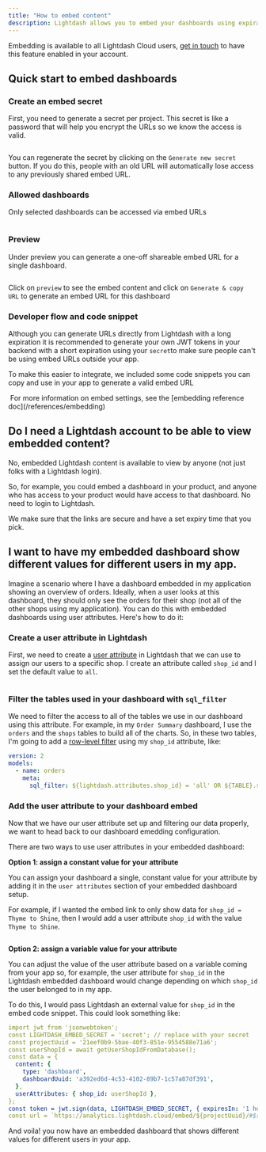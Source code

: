 ```yaml
---
title: "How to embed content"
description: Lightdash allows you to embed your dashboards using expirable URLs and tokens (embed URLs from now on). This is a great way to enable self-serve analytics in your own application and platform by leveraging the insights you've got in Lightdash and making them available to your own users.
---
```



<Info>

Embedding is available to all Lightdash Cloud users, [get in touch](https://lightdash.typeform.com/to/BujU5wg5) to have this feature enabled in your account.
</Info>

## Quick start to embed dashboards

### Create an embed secret

First, you need to generate a secret per project. This secret is like a password that will help you encrypt the URLs so we know the access is valid.

<Frame>
  <img src="/images/guides/embed-create-secret-fbb86d6bcb70f4d004c48adb3c107922.png" alt=""/>
</Frame>


You can regenerate the secret by clicking on the `Generate new secret` button. If you do this, people with an old URL will automatically lose access to any previously shared embed URL.

### Allowed dashboards

Only selected dashboards can be accessed via embed URLs

<Frame>
  <img src="/images/guides/embed-add-dashboard-cb6bef5fde69ba9d6eaeb693744d75cc.png" alt=""/>
</Frame>


### Preview

Under preview you can generate a one-off shareable embed URL for a single dashboard.

<Frame>
  <img src="/images/guides/embed-preview-6add607fe9348ed49483ae487235bd50.png" alt=""/>
</Frame>

Click on `preview` to see the embed content and click on `Generate & copy URL` to generate an embed URL for this dashboard

### Developer flow and code snippet

Although you can generate URLs directly from Lightdash with a long expiration it is recommended to generate your own JWT tokens in your backend with a short expiration using your `secret`to make sure people can't be using embed URLs outside your app.

To make this easier to integrate, we included some code snippets you can copy and use in your app to generate a valid embed URL

<Frame>
  <img src="/images/guides/embed-developer-dcdab9d9082069f5ade377284254319c.png" alt=""/>
</Frame>

<Info>
For more information on embed settings, see the [embedding reference doc](/references/embedding)
</Info>

## Do I need a Lightdash account to be able to view embedded content?

No, embedded Lightdash content is available to view by anyone (not just folks with a Lightdash login).

So, for example, you could embed a dashboard in your product, and anyone who has access to your product would have access to that dashboard. No need to login to Lightdash.

We make sure that the links are secure and have a set expiry time that you pick.

## I want to have my embedded dashboard show different values for different users in my app.

Imagine a scenario where I have a dashboard embedded in my application showing an overview of orders. Ideally, when a user looks at this dashboard, they should only see the orders for their shop (not all of the other shops using my application). You can do this with embedded dashboards using user attributes. Here's how to do it:

### Create a user attribute in Lightdash

First, we need to create a [user attribute](/references/user-attributes) in Lightdash that we can use to assign our users to a specific shop. I create an attribute called `shop_id` and I set the default value to `all`.

<Frame>
  <img src="/images/guides/create-user-attribute-b48ba33d6b224fc7782c87d9a123fb3e.png" alt=""/>
</Frame>

### Filter the tables used in your dashboard with `sql_filter`

We need to filter the access to all of the tables we use in our dashboard using this attribute. For example, in my `Order Summary` dashboard, I use the `orders` and the `shops` tables to build all of the charts. So, in these two tables, I'm going to add a [row-level filter](#../references/user-attributes#1-row-filtering-with-sql%5Ffilter) using my `shop_id` attribute, like:

```yaml
version: 2
models:
  - name: orders
    meta:
      sql_filter: ${lightdash.attributes.shop_id} = 'all' OR ${TABLE}.shop_id = ${lightdash.attributes.shop_id}
```

### Add the user attribute to your dashboard embed

Now that we have our user attribute set up and filtering our data properly, we want to head back to our dashboard emedding configuration.

There are two ways to use user attributes in your embedded dashboard:

**Option 1: assign a constant value for your attribute**

You can assign your dashboard a single, constant value for your attribute by adding it in the `user attributes` section of your embedded dashboard setup.

For example, if I wanted the embed link to only show data for `shop_id = Thyme to Shine`, then I would add a user attribute `shop_id` with the value `Thyme to Shine`.

<Frame>
  <img src="/images/guides/dashboard-embed-attribute-8fff8e08fcff859fff80283c5b0b33ad.png" alt=""/>
</Frame>

**Option 2: assign a variable value for your attribute**

You can adjust the value of the user attribute based on a variable coming from your app so, for example, the user attribute for `shop_id` in the Lightdash embedded dashboard would change depending on which `shop_id` the user belonged to in my app.

To do this, I would pass Lightdash an external value for `shop_id` in the embed code snippet. This could look something like:

```yaml
import jwt from 'jsonwebtoken';
const LIGHTDASH_EMBED_SECRET = 'secret'; // replace with your secret
const projectUuid = '21eef0b9-5bae-40f3-851e-9554588e71a6';
const userShopId = await getUserShopIdFromDatabase();
const data = {
  content: {
    type: 'dashboard',
    dashboardUuid: 'a392ed6d-4c53-4102-89b7-1c57a87df391',
  },
  userAttributes: { shop_id: userShopId },
};
const token = jwt.sign(data, LIGHTDASH_EMBED_SECRET, { expiresIn: '1 hour' });
const url = `https://analytics.lightdash.cloud/embed/${projectUuid}/#${token}`;
```

And voila! you now have an embedded dashboard that shows different values for different users in your app.
